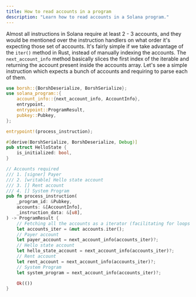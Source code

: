 ```yaml
---
title: How to read accounts in a program
description: "Learn how to read accounts in a Solana program."
---
```


Almost all instructions in Solana require at least 2 - 3 accounts, and they  
would be mentioned over the instruction handlers on what order it's expecting
those set of accounts. It's fairly simple if we take advantage of the `iter()`
method in Rust, instead of manually indexing the accounts. The
`next_account_info` method basically slices the first index of the iterable and
returning the account present inside the accounts array. Let's see a simple
instruction which expects a bunch of accounts and requiring to parse each of
them.

```rust title="read-accounts.rs"
use borsh::{BorshDeserialize, BorshSerialize};
use solana_program::{
    account_info::{next_account_info, AccountInfo},
    entrypoint,
    entrypoint::ProgramResult,
    pubkey::Pubkey,
};

entrypoint!(process_instruction);

#[derive(BorshSerialize, BorshDeserialize, Debug)]
pub struct HelloState {
    is_initialized: bool,
}

// Accounts required
/// 1. [signer] Payer
/// 2. [writable] Hello state account
/// 3. [] Rent account
/// 4. [] System Program
pub fn process_instruction(
    _program_id: &Pubkey,
    accounts: &[AccountInfo],
    _instruction_data: &[u8],
) -> ProgramResult {
    // Fetching all the accounts as a iterator (facilitating for loops and iterations)
    let accounts_iter = &mut accounts.iter();
    // Payer account
    let payer_account = next_account_info(accounts_iter)?;
    // Hello state account
    let hello_state_account = next_account_info(accounts_iter)?;
    // Rent account
    let rent_account = next_account_info(accounts_iter)?;
    // System Program
    let system_program = next_account_info(accounts_iter)?;

    Ok(())
}
```
